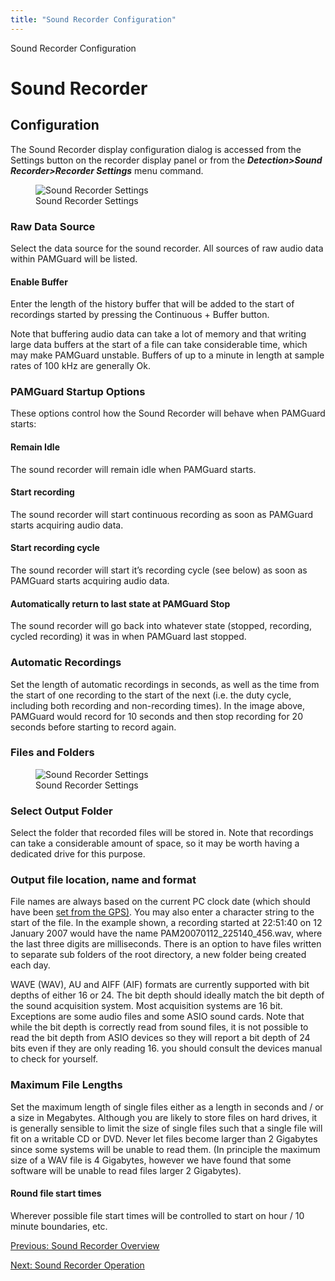 ```yaml
---
title: "Sound Recorder Configuration"
---
```

 Sound Recorder Configuration   

Sound Recorder
==============

Configuration
-------------

  

The Sound Recorder display configuration dialog is accessed from the Settings button on the recorder display panel or from the _**Detection>Sound Recorder>Recorder Settings**_ menu command.  
  
![Sound Recorder Settings](images/RecordOptions1b.png)  
  

### Raw Data Source

Select the data source for the sound recorder. All sources of raw audio data within PAMGuard will be listed.

#### Enable Buffer

Enter the length of the history buffer that will be added to the start of recordings started by pressing the Continuous + Buffer button.

Note that buffering audio data can take a lot of memory and that writing large data buffers at the start of a file can take considerable time, which may make PAMGuard unstable. Buffers of up to a minute in length at sample rates of 100 kHz are generally Ok.

### PAMGuard Startup Options

These options control how the Sound Recorder will behave when PAMGuard starts:

#### Remain Idle

The sound recorder will remain idle when PAMGuard starts.

#### Start recording

The sound recorder will start continuous recording as soon as PAMGuard starts acquiring audio data.

#### Start recording cycle

The sound recorder will start it's recording cycle (see below) as soon as PAMGuard starts acquiring audio data.

#### Automatically return to last state at PAMGuard Stop

The sound recorder will go back into whatever state (stopped, recording, cycled recording) it was in when PAMGuard last stopped.

### Automatic Recordings

Set the length of automatic recordings in seconds, as well as the time from the start of one recording to the start of the next (i.e. the duty cycle, including both recording and non-recording times). In the image above, PAMGuard would record for 10 seconds and then stop recording for 20 seconds before starting to record again.

  
  

### Files and Folders

  
![Sound Recorder Settings](images/RecordOptions2.png)  
  

### Select Output Folder

Select the folder that recorded files will be stored in. Note that recordings can take a considerable amount of space, so it may be worth having a dedicated drive for this purpose.

### Output file location, name and format

File names are always based on the current PC clock date (which should have been [set from the GPS)](../../../mapping/NMEA/docs/ClockOptions.html). You may also enter a character string to the start of the file. In the example shown, a recording started at 22:51:40 on 12 January 2007 would have the name PAM20070112\_225140\_456.wav, where the last three digits are milliseconds. There is an option to have files written to separate sub folders of the root directory, a new folder being created each day.

WAVE (WAV), AU and AIFF (AIF) formats are currently supported with bit depths of either 16 or 24. The bit depth should ideally match the bit depth of the sound acquisition system. Most acquisition systems are 16 bit. Exceptions are some audio files and some ASIO sound cards. Note that while the bit depth is correctly read from sound files, it is not possible to read the bit depth from ASIO devices so they will report a bit depth of 24 bits even if they are only reading 16. you should consult the devices manual to check for yourself.

### Maximum File Lengths

Set the maximum length of single files either as a length in seconds and / or a size in Megabytes. Although you are likely to store files on hard drives, it is generally sensible to limit the size of single files such that a single file will fit on a writable CD or DVD. Never let files become larger than 2 Gigabytes since some systems will be unable to read them. (In principle the maximum size of a WAV file is 4 Gigabytes, however we have found that some software will be unable to read files larger 2 Gigabytes).

#### Round file start times

Wherever possible file start times will be controlled to start on hour / 10 minute boundaries, etc.

  
  

[Previous: Sound Recorder Overview](RecorderOverview.html)

[Next: Sound Recorder Operation](RecorderOperation.html)
